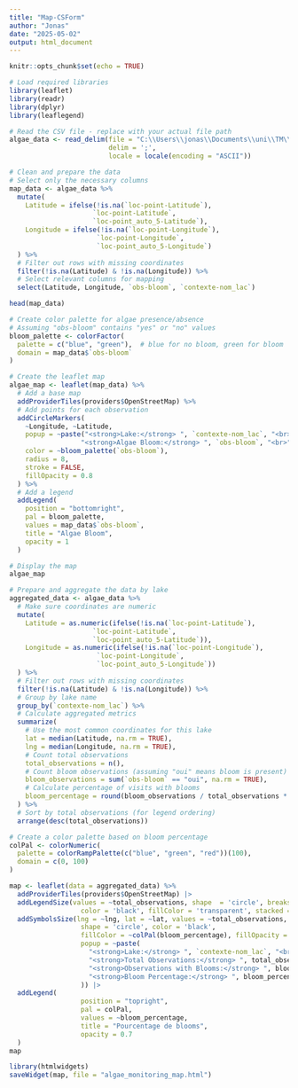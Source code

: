---
title: "Map-CSForm"
author: "Jonas"
date: "2025-05-02"
output: html_document
---

```{r setup, include=FALSE}
knitr::opts_chunk$set(echo = TRUE)

# Load required libraries
library(leaflet)
library(readr)
library(dplyr)
library(leaflegend)
```


```{r file}
# Read the CSV file - replace with your actual file path
algae_data <- read_delim(file = "C:\\Users\\jonas\\Documents\\uni\\TM\\SP\\map-script\\obs_algues_export_2025-01.csv",
                         delim = ';',
                         locale = locale(encoding = "ASCII"))
```

```{r basic-data}
# Clean and prepare the data
# Select only the necessary columns
map_data <- algae_data %>%
  mutate(
    Latitude = ifelse(!is.na(`loc-point-Latitude`), 
                     `loc-point-Latitude`, 
                     `loc-point_auto_5-Latitude`),
    Longitude = ifelse(!is.na(`loc-point-Longitude`), 
                      `loc-point-Longitude`, 
                      `loc-point_auto_5-Longitude`)
  ) %>%
  # Filter out rows with missing coordinates
  filter(!is.na(Latitude) & !is.na(Longitude)) %>%
  # Select relevant columns for mapping
  select(Latitude, Longitude, `obs-bloom`, `contexte-nom_lac`)

head(map_data)
```

```{r basic-map}
# Create color palette for algae presence/absence
# Assuming "obs-bloom" contains "yes" or "no" values
bloom_palette <- colorFactor(
  palette = c("blue", "green"),  # blue for no bloom, green for bloom
  domain = map_data$`obs-bloom`
)

# Create the leaflet map
algae_map <- leaflet(map_data) %>%
  # Add a base map
  addProviderTiles(providers$OpenStreetMap) %>%
  # Add points for each observation
  addCircleMarkers(
    ~Longitude, ~Latitude,
    popup = ~paste("<strong>Lake:</strong> ", `contexte-nom_lac`, "<br>",
                  "<strong>Algae Bloom:</strong> ", `obs-bloom`, "<br>"),
    color = ~bloom_palette(`obs-bloom`),
    radius = 8,
    stroke = FALSE,
    fillOpacity = 0.8
  ) %>%
  # Add a legend
  addLegend(
    position = "bottomright",
    pal = bloom_palette,
    values = map_data$`obs-bloom`,
    title = "Algae Bloom",
    opacity = 1
  )

# Display the map
algae_map

```

```{r perlake-data}
# Prepare and aggregate the data by lake
aggregated_data <- algae_data %>%
  # Make sure coordinates are numeric
  mutate(
    Latitude = as.numeric(ifelse(!is.na(`loc-point-Latitude`), 
                     `loc-point-Latitude`, 
                     `loc-point_auto_5-Latitude`)),
    Longitude = as.numeric(ifelse(!is.na(`loc-point-Longitude`), 
                      `loc-point-Longitude`, 
                      `loc-point_auto_5-Longitude`))
  ) %>%
  # Filter out rows with missing coordinates
  filter(!is.na(Latitude) & !is.na(Longitude)) %>%
  # Group by lake name
  group_by(`contexte-nom_lac`) %>%
  # Calculate aggregated metrics
  summarize(
    # Use the most common coordinates for this lake
    lat = median(Latitude, na.rm = TRUE),
    lng = median(Longitude, na.rm = TRUE),
    # Count total observations
    total_observations = n(),
    # Count bloom observations (assuming "oui" means bloom is present)
    bloom_observations = sum(`obs-bloom` == "oui", na.rm = TRUE),
    # Calculate percentage of visits with blooms
    bloom_percentage = round(bloom_observations / total_observations * 100, 1)
  ) %>%
  # Sort by total observations (for legend ordering)
  arrange(desc(total_observations))
```

```{r perlake-map}

# Create a color palette based on bloom percentage
colPal <- colorNumeric(
  palette = colorRampPalette(c("blue", "green", "red"))(100),
  domain = c(0, 100)
)

map <- leaflet(data = aggregated_data) %>%
  addProviderTiles(providers$OpenStreetMap) |> 
  addLegendSize(values = ~total_observations, shape  = 'circle', breaks = c(1, 3, 5),
                  color = 'black', fillColor = 'transparent', stacked = TRUE, baseSize = 20, title = "Nombre d'observations", position = "topright") |>
  addSymbolsSize(lng = ~lng, lat = ~lat, values = ~total_observations, baseSize = 20, 
                  shape = 'circle', color = 'black', 
                  fillColor = ~colPal(bloom_percentage), fillOpacity = 0.7,
                  popup = ~paste(
                    "<strong>Lake:</strong> ", `contexte-nom_lac`, "<br>",
                    "<strong>Total Observations:</strong> ", total_observations, "<br>",
                    "<strong>Observations with Blooms:</strong> ", bloom_observations, "<br>",
                    "<strong>Bloom Percentage:</strong> ", bloom_percentage, "%"
                  )) |>
  addLegend(
                  position = "topright",
                  pal = colPal,
                  values = ~bloom_percentage,
                  title = "Pourcentage de blooms",
                  opacity = 0.7
  )
map
```

```{r saveHTML}
library(htmlwidgets)
saveWidget(map, file = "algae_monitoring_map.html")
```